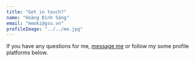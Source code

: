 ```yaml
---
title: "Get in touch?"
name: "Hoàng Đình Sáng"
email: "meoki@gsu.vn"
profileImage: "../../me.jpg"
---
```



If you have any questions for me, <a href="https://www.facebook.com/slytherinnn" target="_blank" rel="nofollow noopener noreferrer" aria-label="External Link"><Underlining>message me</Underlining></a> or follow my some profile platforms below.
